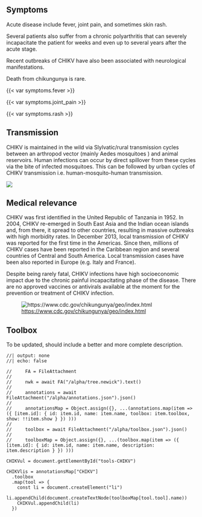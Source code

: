 ::: {.panel-tabset}

## Symptoms

::: {.grid}

::: {.g-col-8}
Acute disease include fever, joint pain, and sometimes skin rash. 

Several patients also suffer from a chronic polyarthritis that can severely incapacitate the patient for weeks and even up to several years after the acute stage. 

Recent outbreaks of CHIKV have also been associated with neurological manifestations.

Death from chikungunya is rare.
:::

::: {.g-col-4}
{{< var symptoms.fever >}}

{{< var symptoms.joint_pain >}}

{{< var symptoms.rash >}}
:::

:::

## Transmission

::: {.grid}

::: {.g-col-6}
CHIKV is maintained in the wild via Slylvatic/rural transmission cycles between an arthropod vector (mainly Aedes mosquitoes ) and animal reservoirs. Human infections can occur by direct spillover from these cycles via the bite of infected mosquitoes. This can be followed by urban cycles of CHIKV transmission i.e. human-mosquito-human transmission.
:::

::: {.g-col-6}
![](CHIKV-transmission.png)
:::

:::

## Medical relevance

::: {.grid}

::: {.g-col-6}
CHIKV was first identified in the United Republic of Tanzania in 1952. In 2004, CHIKV re-emerged in South East Asia and the Indian ocean islands and, from there, it spread to other countries, resulting in massive outbreaks with high morbidity rates. In December 2013, local transmission of CHIKV was reported for the first time in the Americas. Since then, millions of CHIKV cases have been reported in the Caribbean region and several countries of Central and South America. Local transmission cases have been also reported in Europe (e.g. Italy and France).

Despite being rarely fatal, CHIKV infections have high socioeconomic impact due to the chronic painful incapacitating phase of the disease.
There are no approved vaccines or antivirals available at the moment for the prevention or treatment of CHIKV infection.
:::

::: {.g-col-6}
![<https://www.cdc.gov/chikungunya/geo/index.html>](CHIKV-map.png)
:::

:::

## Toolbox

::: {.callout-note}
To be updated, should include a better and more complete description.
:::

<ul id="tools-CHIKV">
</ul>

```ojs
//| output: none
//| echo: false

//     FA = FileAttachment
// 
//     nwk = await FA("/alpha/tree.newick").text()
// 
//     annotations = await FileAttachment("/alpha/annotations.json").json()
// 
//     annotationsMap = Object.assign({}, ...(annotations.map(item => ({ [item.id]: { id: item.id, name: item.name, toolbox: item.toolbox, show: !!item.show } }) )))
// 
//     toolbox = await FileAttachment("/alpha/toolbox.json").json()
// 
//     toolboxMap = Object.assign({}, ...(toolbox.map(item => ({ [item.id]: { id: item.id, name: item.name, description: item.description } }) )))

CHIKVul = document.getElementById("tools-CHIKV")

CHIKVlis = annotationsMap["CHIKV"]
  .toolbox
  .map(tool => {
    const li = document.createElement("li")
    li.appendChild(document.createTextNode(toolboxMap[tool.tool].name))
    CHIKVul.appendChild(li)
  })

```

:::
